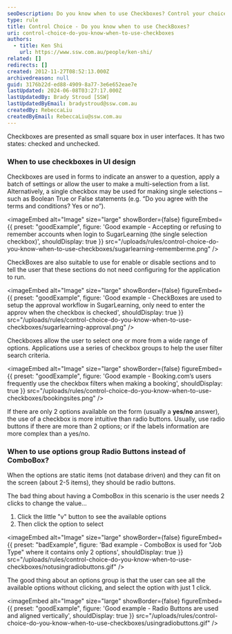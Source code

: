 ```yaml
---
seoDescription: Do you know when to use Checkboxes? Control your choice with these guidelines! Use checkboxes for forms that require answers to questions or batch settings, single selections like Boolean True/False, or multi-selection from lists.
type: rule
title: Control Choice - Do you know when to use CheckBoxes?
uri: control-choice-do-you-know-when-to-use-checkboxes
authors:
  - title: Ken Shi
    url: https://www.ssw.com.au/people/ken-shi/
related: []
redirects: []
created: 2012-11-27T08:52:13.000Z
archivedreason: null
guid: 3176b22d-ed88-4909-8a77-3e6e652eae7e
lastUpdated: 2024-06-08T03:27:17.000Z
lastUpdatedBy: Brady Stroud [SSW]
lastUpdatedByEmail: bradystroud@ssw.com.au
createdBy: RebeccaLiu
createdByEmail: RebeccaLiu@ssw.com.au
---
```


Checkboxes are presented as small square box in user interfaces. It has two states: checked and unchecked.
### When to use checkboxes in UI design

Checkboxes are used in forms to indicate an answer to a question, apply a batch of settings or allow the user to make a multi-selection from a list. Alternatively, a single checkbox may be used for making single selections – such as Boolean True or False statements (e.g. “Do you agree with the terms and conditions? Yes or no”).

<imageEmbed
  alt="Image"
  size="large"
  showBorder={false}
  figureEmbed={{
    preset: "goodExample",
    figure: 'Good example - Accepting or refusing to remember accounts when login to SugarLearning (the single selection checkbox)',
    shouldDisplay: true
  }}
  src="/uploads/rules/control-choice-do-you-know-when-to-use-checkboxes/sugarlearning-rememberme.png"
/>

CheckBoxes are also suitable to use for enable or disable sections and to tell the user that these sections do not need configuring for the application to run.

<imageEmbed
  alt="Image"
  size="large"
  showBorder={false}
  figureEmbed={{
    preset: "goodExample",
    figure: 'Good example - CheckBoxes are used to setup the approval workflow in SugarLearning, only need to enter the approv when the checkbox is checked',
    shouldDisplay: true
  }}
  src="/uploads/rules/control-choice-do-you-know-when-to-use-checkboxes/sugarlearning-approval.png"
/>

Checkboxes allow the user to select one or more from a wide range of options. Applications use a series of checkbox groups to help the user filter search criteria.

<imageEmbed
  alt="Image"
  size="large"
  showBorder={false}
  figureEmbed={{
    preset: "goodExample",
    figure: 'Good example - Booking.com’s users frequently use the checkbox filters when making a booking',
    shouldDisplay: true
  }}
  src="/uploads/rules/control-choice-do-you-know-when-to-use-checkboxes/bookingsites.png"
/>

If there are only 2 options available on the form (usually a **yes/no** answer), the use of a checkbox is more intuitive than radio buttons. Usually, use radio buttons if there are more than 2 options; or if the labels information are more complex than a yes/no.

### When to use options group Radio Buttons instead of ComboBox?

When the options are static items (not database driven) and they can fit on the screen (about 2-5 items), they should be radio buttons.

The bad thing about having a ComboBox in this scenario is the user needs 2 clicks to change the value...

1. Click the little "v" button to see the available options
2. Then click the option to select

<imageEmbed
  alt="Image"
  size="large"
  showBorder={false}
  figureEmbed={{
    preset: "badExample",
    figure: 'Bad example - ComboBox is used for "Job Type" where it contains only 2 options',
    shouldDisplay: true
  }}
  src="/uploads/rules/control-choice-do-you-know-when-to-use-checkboxes/notusingradiobuttons.gif"
/>

The good thing about an options group is that the user can see all the available options without clicking, and select the option with just 1 click.

<imageEmbed
  alt="Image"
  size="large"
  showBorder={false}
  figureEmbed={{
    preset: "goodExample",
    figure: 'Good example - Radio Buttons are used and aligned vertically',
    shouldDisplay: true
  }}
  src="/uploads/rules/control-choice-do-you-know-when-to-use-checkboxes/usingradiobuttons.gif"
/>
